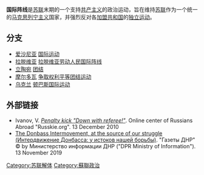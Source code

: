 '''国际阵线'''是[[苏联|苏联]]末期的一个支持[[共产主义|共产主义]]的政治运动，旨在维持[[苏联|苏联]]作为一个统一的[[马克思列宁主义|马克思列宁主义]]国家，并强烈反对各[[苏联加盟共和国|加盟共和国]]的[[独立运动|独立运动]]。

== 分支 ==
*[[爱沙尼亚|爱沙尼亚]] [[国际运动|国际运动]]
*[[拉脱维亚|拉脱维亚]] [[拉脱维亚劳动人民国际阵线|拉脱维亚劳动人民国际阵线]]
*[[立陶宛|立陶宛]] [[团结_(立陶宛)|团结]]
*[[摩尔多瓦|摩尔多瓦]] [[争取权利平等团结运动|争取权利平等团结运动]]
*[[乌克兰|乌克兰]] [[顿巴斯国际运动|顿巴斯国际运动]]

== 外部链接 ==
* Ivanov, V. ''[https://web.archive.org/web/20160214155202/http://www.russkie.org/index.php?module=printnews&id=20227 Penalty kick "Down with referee!"]''. Online center of Russians Abroad "Russkie.org". 13 December 2010
* [http://gazeta-dnr.ru/interdvizhenie-donbassa-u-istokov-nashej-borby/ The Donbass Intermovement, at the source of our struggle (Интердвижение Донбасса: у истоков нашей борьбы)]{{Wayback|url=http://gazeta-dnr.ru/interdvizhenie-donbassa-u-istokov-nashej-borby/ |date=20201116145652 }}. "Газеты ДНР" © by Министерство информации ДНР ("DPR Ministry of Information"). 13 November 2019

[[Category:苏联解体|Category:苏联解体]]
[[Category:蘇聯政治|Category:蘇聯政治]]